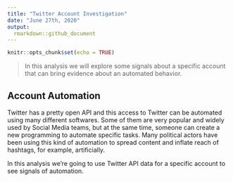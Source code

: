 ```yaml
---
title: "Twitter Account Investigation"
date: "June 27th, 2020"
output: 
  rmarkdown::github_document
---
```


```r
knitr::opts_chunk$set(echo = TRUE)
```

> In this analysis we will explore some signals about a specific account that can bring evidence about an automated behavior.

## Account Automation

Twitter has a pretty open API and this access to Twitter can be automated using many different softwares. Some of them are very popular and widely used by Social Media teams, but at the same time, someone can create a new programming to automate specific tasks. Many political actors have been using this kind of automation to spread content and inflate reach of hashtags, for example, artificially.

In this analysis we're going to use Twitter API data for a specific account to see signals of automation.